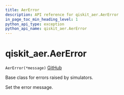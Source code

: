 ```yaml
---
title: AerError
description: API reference for qiskit_aer.AerError
in_page_toc_min_heading_level: 1
python_api_type: exception
python_api_name: qiskit_aer.AerError
---
```


# qiskit\_aer.AerError

<span id="qiskit_aer.AerError" />

`AerError(*message)` [GitHub](https://github.com/qiskit/qiskit-aer/tree/stable/0.11/qiskit_aer/aererror.py "view source code")

Base class for errors raised by simulators.

Set the error message.

